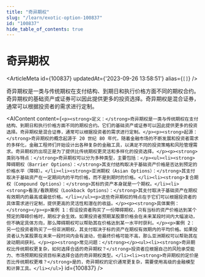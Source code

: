```yaml
---
title: "奇异期权"
slug: "/learn/exotic-option-100837"
id: "100837"
hide_table_of_contents: true
---
```



# 奇异期权

<ArticleMeta id={100837} updatedAt={'2023-09-26 13:58:51'} alias={`[]`} />
<div className='border-solid border-b border-t-0 my-4 border-[var(--ifm-color-gray-300)]' />

奇异期权是一类与传统期权在支付结构、到期日和执行价格方面不同的期权合约。奇异期权的基础资产或证券可以因此提供更多的投资选择。奇异期权是混合证券，通常可以根据投资者的需求进行定制。

<AIContent content={`<p><strong>定义：</strong>奇异期权是一类与传统期权在支付结构、到期日和执行价格方面不同的期权合约。它们的基础资产或证券可以因此提供更多的投资选择。奇异期权是混合证券，通常可以根据投资者的需求进行定制。</p><p><strong>起源：</strong>奇异期权的概念起源于 20 世纪 80 年代，随着金融市场的不断发展和投资者需求的多样化，金融工程师们开始设计出各种复杂的金融工具，以满足不同的投资策略和风险管理需求。奇异期权的出现正是为了提供比传统期权更灵活和多样化的投资选择。</p><p><strong>类别与特点：</strong>奇异期权可以分为多种类型，主要包括：</p><ul><li><strong>障碍期权（Barrier Options）：</strong>其支付结构取决于基础资产价格是否达到预定的价格水平（障碍）。</li><li><strong>亚洲期权（Asian Options）：</strong>其支付取决于基础资产在一定期间内的平均价格，而不是到期时的价格。</li><li><strong>复合期权（Compound Options）：</strong>其标的资产本身就是一个期权。</li><li><strong>看涨/看跌期权（Lookback Options）：</strong>其支付取决于基础资产在期权有效期内的最高或最低价格。</li></ul><p>这些奇异期权的特点在于它们可以根据投资者的具体需求进行定制，提供更高的灵活性和潜在的收益。</p><p><strong>具体案例：</strong></p><p>案例 1：假设投资者购买了一份障碍期权，只有当标的资产价格达到某个预定的障碍价格时，期权才会生效。如果投资者预期某股票价格会在未来某段时间内大幅波动，但不确定具体方向，那么障碍期权可以帮助其在价格达到某一水平时获利。</p><p>案例 2：另一位投资者购买了一份亚洲期权，其支付取决于标的资产在期权有效期内的平均价格。如果投资者认为某股票在未来一段时间内会有波动，但最终价格可能不高，那么亚洲期权可以帮助其在波动期间获利。</p><p><strong>常见问题：</strong></p><ul><li><strong>奇异期权比传统期权更复杂，如何选择合适的奇异期权？</strong>投资者应根据自己的风险承受能力、市场预期和投资目标来选择合适的奇异期权类型。</li><li><strong>奇异期权的定价是否比传统期权更难？</strong>是的，奇异期权的定价通常更复杂，需要使用高级的金融模型和计算工具。</li></ul>`} id={100837} />
